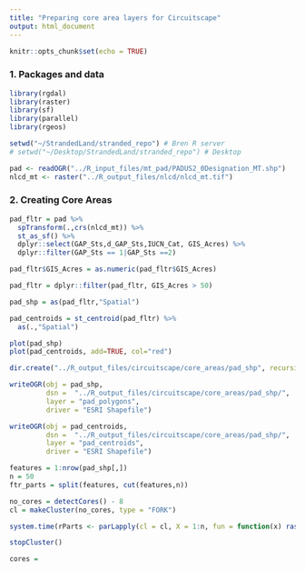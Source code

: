 ```yaml
---
title: "Preparing core area layers for Circuitscape"
output: html_document
---
```


```r
knitr::opts_chunk$set(echo = TRUE)
```


### 1. Packages and data
```r

library(rgdal)
library(raster)
library(sf)
library(parallel)
library(rgeos)

setwd("~/StrandedLand/stranded_repo") # Bren R server
# setwd("~/Desktop/StrandedLand/stranded_repo") # Desktop

pad <- readOGR("../R_input_files/mt_pad/PADUS2_0Designation_MT.shp")
nlcd_mt <- raster("../R_output_files/nlcd/nlcd_mt.tif")
```

### 2. Creating Core Areas
```r


pad_fltr = pad %>% 
  spTransform(.,crs(nlcd_mt)) %>% 
  st_as_sf() %>% 
  dplyr::select(GAP_Sts,d_GAP_Sts,IUCN_Cat, GIS_Acres) %>% 
  dplyr::filter(GAP_Sts == 1|GAP_Sts ==2) 

pad_fltr$GIS_Acres = as.numeric(pad_fltr$GIS_Acres)

pad_fltr = dplyr::filter(pad_fltr, GIS_Acres > 50)

pad_shp = as(pad_fltr,"Spatial")

pad_centroids = st_centroid(pad_fltr) %>% 
  as(.,"Spatial")

plot(pad_shp)
plot(pad_centroids, add=TRUE, col="red")

dir.create("../R_output_files/circuitscape/core_areas/pad_shp", recursive = T)

writeOGR(obj = pad_shp, 
         dsn =  "../R_output_files/circuitscape/core_areas/pad_shp/",
         layer = "pad_polygons",
         driver = "ESRI Shapefile")

writeOGR(obj = pad_centroids, 
         dsn =  "../R_output_files/circuitscape/core_areas/pad_shp/",
         layer = "pad_centroids",
         driver = "ESRI Shapefile")
```


```r

features = 1:nrow(pad_shp[,])
n = 50
ftr_parts = split(features, cut(features,n))

no_cores = detectCores() - 8
cl = makeCluster(no_cores, type = "FORK")

system.time(rParts <- parLapply(cl = cl, X = 1:n, fun = function(x) rasterize(pad_shp[ftr_parts[[x]],], nlcd_mt,"ID")))

stopCluster()

cores = 
```





